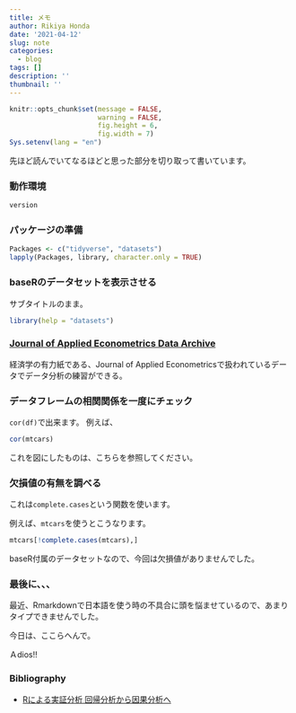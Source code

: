 ```yaml
---
title: メモ
author: Rikiya Honda
date: '2021-04-12'
slug: note
categories:
  - blog
tags: []
description: ''
thumbnail: ''
---
```


```r
knitr::opts_chunk$set(message = FALSE,
                      warning = FALSE,
                      fig.height = 6,
                      fig.width = 7)
Sys.setenv(lang = "en")
```

先ほど読んでいてなるほどと思った部分を切り取って書いています。

### 動作環境
```r
version
```

### パッケージの準備


```r
Packages <- c("tidyverse", "datasets")
lapply(Packages, library, character.only = TRUE)
```

### baseRのデータセットを表示させる

サブタイトルのまま。

```r
library(help = "datasets")
```


### [Journal of Applied Econometrics Data Archive](http://qed.econ.queensu.ca/jae/)

経済学の有力紙である、Journal of Applied Econometricsで扱われているデータでデータ分析の練習ができる。

### データフレームの相関関係を一度にチェック

`cor(df)`で出来ます。
例えば、

```r
cor(mtcars) 
```

これを図にしたものは、こちらを参照してください。


### 欠損値の有無を調べる

これは`complete.cases`という関数を使います。

例えば、`mtcars`を使うとこうなります。

```r
mtcars[!complete.cases(mtcars),]
```

baseR付属のデータセットなので、今回は欠損値がありませんでした。


### 最後に、、、

最近、Rmarkdownで日本語を使う時の不具合に頭を悩ませているので、あまりタイプできませんでした。

今日は、ここらへんで。

Ａdios!!

### Bibliography

* [Rによる実証分析 回帰分析から因果分析へ](https://shop.ohmsha.co.jp/shopdetail/000000004800/)
